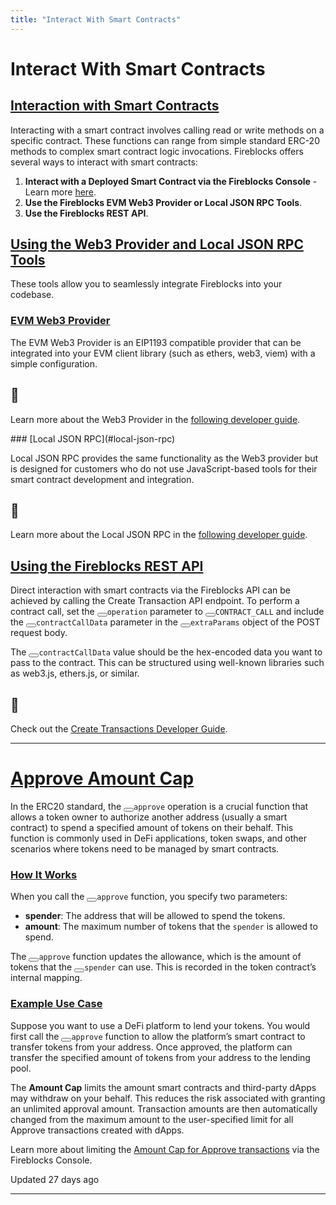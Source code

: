 ```yaml
---
title: "Interact With Smart Contracts"
---
```

  
  # Interact With Smart Contracts

## [Interaction with Smart Contracts](#interaction-with-smart-contracts)

Interacting with a smart contract involves calling read or write methods on a specific contract. These functions can range from simple standard ERC-20 methods to complex smart contract logic invocations. Fireblocks offers several ways to interact with smart contracts:

1.  **Interact with a Deployed Smart Contract via the Fireblocks Console** - Learn more [here](https://support.fireblocks.io/hc/en-us/articles/12265198149660-Managing-smart-contracts-for-tokenization).
2.  **Use the Fireblocks EVM Web3 Provider or Local JSON RPC Tools**.
3.  **Use the Fireblocks REST API**.

  
## [Using the Web3 Provider and Local JSON RPC Tools](#using-the-web3-provider-and-local-json-rpc-tools)

These tools allow you to seamlessly integrate Fireblocks into your codebase.

### [EVM Web3 Provider](#evm-web3-provider)

The EVM Web3 Provider is an EIP1193 compatible provider that can be integrated into your EVM client library (such as ethers, web3, viem) with a simple configuration.

<Info>

## 📘

Learn more about the Web3 Provider in the [following developer guide](/reference/evm-web3-provider).



</Info>
### [Local JSON RPC](#local-json-rpc)

Local JSON RPC provides the same functionality as the Web3 provider but is designed for customers who do not use JavaScript-based tools for their smart contract development and integration.

<Info>

## 📘

Learn more about the Local JSON RPC in the [following developer guide](/reference/evm-local-json-rpc).



</Info>
  
## [Using the Fireblocks REST API](#using-the-fireblocks-rest-api)

Direct interaction with smart contracts via the Fireblocks API can be achieved by calling the Create Transaction API endpoint. To perform a contract call, set the <button aria-label="Copy Code" class="rdmd-code-copy fa"></button><code class="rdmd-code lang- theme-light" data-lang="" name="" tabindex="0">operation</code> parameter to <button aria-label="Copy Code" class="rdmd-code-copy fa"></button><code class="rdmd-code lang- theme-light" data-lang="" name="" tabindex="0">CONTRACT_CALL</code> and include the <button aria-label="Copy Code" class="rdmd-code-copy fa"></button><code class="rdmd-code lang- theme-light" data-lang="" name="" tabindex="0">contractCallData</code> parameter in the <button aria-label="Copy Code" class="rdmd-code-copy fa"></button><code class="rdmd-code lang- theme-light" data-lang="" name="" tabindex="0">extraParams</code> object of the POST request body.

The <button aria-label="Copy Code" class="rdmd-code-copy fa"></button><code class="rdmd-code lang- theme-light" data-lang="" name="" tabindex="0">contractCallData</code> value should be the hex-encoded data you want to pass to the contract. This can be structured using well-known libraries such as web3.js, ethers.js, or similar.

<Info>

## 📘

Check out the [Create Transactions Developer Guide](/reference/create-transactions#contract-call-transaction).



</Info>
  

* * *

# [Approve Amount Cap](#approve-amount-cap)
  

In the ERC20 standard, the <button aria-label="Copy Code" class="rdmd-code-copy fa"></button><code class="rdmd-code lang- theme-light" data-lang="" name="" tabindex="0">approve</code> operation is a crucial function that allows a token owner to authorize another address (usually a smart contract) to spend a specified amount of tokens on their behalf. This function is commonly used in DeFi applications, token swaps, and other scenarios where tokens need to be managed by smart contracts.

### [How It Works](#how-it-works)

When you call the <button aria-label="Copy Code" class="rdmd-code-copy fa"></button><code class="rdmd-code lang- theme-light" data-lang="" name="" tabindex="0">approve</code> function, you specify two parameters:

*   **spender**: The address that will be allowed to spend the tokens.
*   **amount**: The maximum number of tokens that the `spender` is allowed to spend.

The <button aria-label="Copy Code" class="rdmd-code-copy fa"></button><code class="rdmd-code lang- theme-light" data-lang="" name="" tabindex="0">approve</code> function updates the allowance, which is the amount of tokens that the <button aria-label="Copy Code" class="rdmd-code-copy fa"></button><code class="rdmd-code lang- theme-light" data-lang="" name="" tabindex="0">spender</code> can use. This is recorded in the token contract’s internal mapping.

### [Example Use Case](#example-use-case)

Suppose you want to use a DeFi platform to lend your tokens. You would first call the <button aria-label="Copy Code" class="rdmd-code-copy fa"></button><code class="rdmd-code lang- theme-light" data-lang="" name="" tabindex="0">approve</code> function to allow the platform’s smart contract to transfer tokens from your address. Once approved, the platform can transfer the specified amount of tokens from your address to the lending pool.

  

The **Amount Cap** limits the amount smart contracts and third-party dApps may withdraw on your behalf. This reduces the risk associated with granting an unlimited approval amount. Transaction amounts are then automatically changed from the maximum amount to the user-specified limit for all Approve transactions created with dApps.

Learn more about limiting the [Amount Cap for Approve transactions](https://support.fireblocks.io/hc/en-us/articles/4404616097426-Amount-Cap-for-Approve-transactions) via the Fireblocks Console.

Updated 27 days ago

* * *